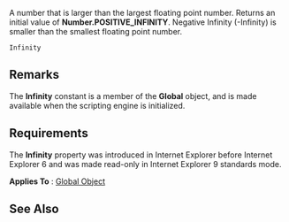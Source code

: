 A number that is larger than the largest floating point number. Returns an initial value of '''Number.POSITIVE_INFINITY'''. Negative Infinity (-Infinity) is smaller than the smallest floating point number.

 Infinity

==Remarks==
The '''Infinity''' constant is a member of the '''Global''' object, and is made available when the scripting engine is initialized.


==Requirements==
The '''Infinity''' property was introduced in Internet Explorer before Internet Explorer 6 and was made read-only in Internet Explorer 9 standards mode.

'''Applies To''' : [[javascript/Global|Global Object]]


==See Also==

              
